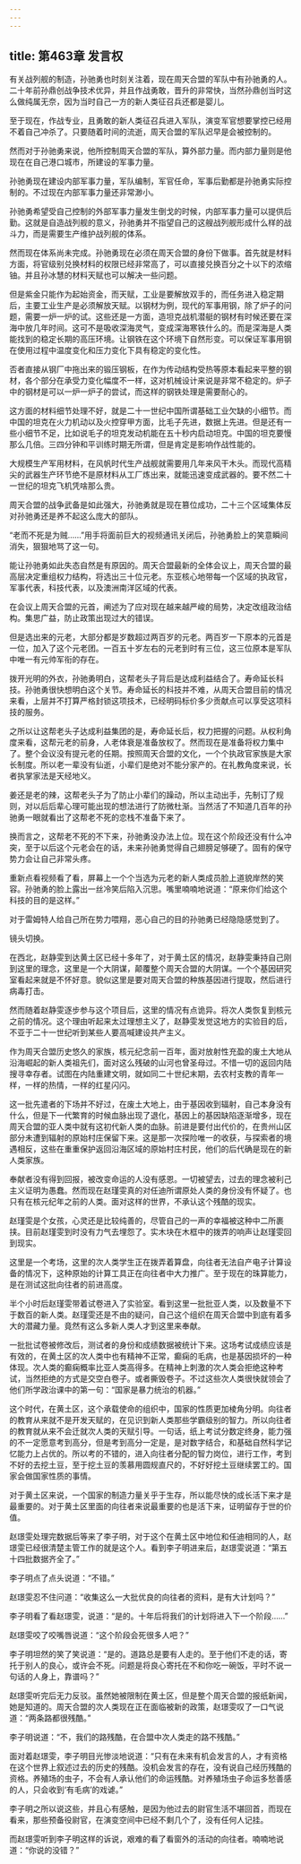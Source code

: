 ```yaml
---
---
---
```

title: 第463章 发言权
---



有关战列舰的制造，孙驰勇也时刻关注着，现在周天合盟的军队中有孙驰勇的人。二十年前孙鼎创战争技术优异，并且作战勇敢，晋升的非常快，当然孙鼎创当时这么做纯属无奈，因为当时自己一方的新人类征召兵还都是婴儿。

至于现在，作战专业，且勇敢的新人类征召兵进入军队，演变军官想要掌控已经用不着自己冲杀了。只要随着时间的流逝，周天合盟的军队迟早是会被控制的。

然而对于孙驰勇来说，他所控制周天合盟的军队，算外部力量。而内部力量则是他现在在自己港口城市，所建设的军事力量。

孙驰勇现在建设内部军事力量，军队编制，军官任命，军事后勤都是孙驰勇实际控制的。不过现在内部军事力量还非常渺小。

孙驰勇希望受自己控制的外部军事力量发生倒戈的时候，内部军事力量可以提供后勤。这就是自造战列舰的意义，孙驰勇并不指望自己的这艘战列舰形成什么样的战斗力，而是需要生产维护战列舰的体系。

然而现在体系尚未完成。孙驰勇现在必须在周天合盟的身份下做事。首先就是材料方面，将官级别兑换材料的权限已经非常高了，可以直接兑换百分之十以下的浓缩铀。并且孙冰慧的材料天赋也可以解决一些问题。

但是紫金只能作为起始资金，而天赋，工业是要解放双手的，而任务进入稳定期后，主要工业生产是必须解放天赋。以钢材为例，现代的军事用钢，除了炉子的问题，需要一炉一炉的试。这些还是一方面，造坦克战机潜艇的钢材有时候还要在深海中放几年时间。这可不是吸收深海灵气，变成深海寒铁什么的。而是深海是人类能找到的稳定长期的高压环境。让钢铁在这个环境下自然形变。可以保证军事用钢在使用过程中温度变化和压力变化下具有稳定的变化性。

否者直接从钢厂中拖出来的锻压钢板，在作为传动结构受热等原本看起来平整的钢材，各个部分在承受力变化幅度不一样，这对机械设计来说是非常不稳定的。炉子中的钢材是可以一炉一炉子的尝试，而这样的钢铁处理是需要耐心的。

这方面的材料细节处理不好，就是二十一世纪中国所谓基础工业欠缺的小细节。而中国的坦克在火力机动以及火控穿甲方面，比毛子先进，数据上先进。但是还有一些小细节不足，比如说毛子的坦克发动机能在五十秒内启动坦克。中国的坦克要慢那么几倍。三四分钟和平训练时期无所谓，但是肯定是影响作战性能的。

大规模生产军用材料，在风帆时代生产战舰就需要用几年来风干木头。而现代高精尖的武器生产环节绝不是原材料从工厂炼出来，就能迅速变成武器的。要不然二十一世纪的坦克飞机凭啥那么贵。

周天合盟的战争武备是如此强大，孙驰勇就是现在篡位成功，二十三个区域集体反对孙驰勇还是养不起这么庞大的部队。

“老而不死是为贼……”用手将面前巨大的视频通讯关闭后，孙驰勇脸上的笑意瞬间消失，狠狠地骂了这一句。

能让孙驰勇如此失态自然是有原因的。周天合盟最新的全体会议上，周天合盟的最高层决定重组权力结构，将选出三十位元老。东亚核心地带每一个区域的执政官，军事代表，科技代表，以及澳洲南洋区域的代表。

在会议上周天合盟的元首，阐述为了应对现在越来越严峻的局势，决定改组政治结构。集思广益，防止政策出现过大的错误。

但是选出来的元老，大部分都是岁数超过两百岁的元老。两百岁一下原本的元首是一位，加入了这个元老团。一百五十岁左右的元老到时有三位，这三位原本是军队中唯一有元帅军衔的存在。

拨开光明的外衣，孙驰勇明白，这帮老头子背后是达成利益结合了。寿命延长科技。孙驰勇很快想明白这个关节。寿命延长的科技并不难，从周天合盟目前的情况来看，上层并不打算严格封锁这项技术，已经明码标价多少贡献点可以享受这项科技的服务。

之所以让这帮老头子达成利益集团的是，寿命延长后，权力把握的问题。从权利角度来看，这帮元老的前身，人老体衰是准备放权了。然而现在是准备将权力集中了。整个会议没有提元老的任期。按照周天合盟的文化，一个个执政官家族是大家长制度。所以老一辈没有仙逝，小辈们是绝对不能分家产的。在礼教角度来说，长者执掌家法是天经地义。

姜还是老的辣，这帮老头子为了防止小辈们的躁动，所以主动出手，先制订了规则，对以后后辈心理可能出现的想法进行了防微杜渐。当然活了不知道几百年的孙驰勇一眼就看出了这帮老不死的恋栈不准备下来了。

换而言之，这帮老不死的不下来，孙驰勇没办法上位。现在这个阶段还没有什么冲突，至于以后这个元老会在的话，未来孙驰勇觉得自己翅膀足够硬了。固有的保守势力会让自己非常头疼。

重新点看视频看了看，屏幕上一个个当选为元老的新人类成员脸上道貌岸然的笑容。孙驰勇的脸上露出一丝冷笑后陷入沉思。嘴里喃喃地说道：“原来你们给这个科技的目的是这样。”

对于雷姆特人给自己所在势力喂翔，恶心自己的目的孙驰勇已经隐隐感觉到了。

镜头切换。

在西北，赵静雯到达黄土区已经十多年了，对于黄土区的情况，赵静雯秉持自己刚到这里的理念，这里是一个大阴谋，颠覆整个周天合盟的大阴谋。一个个基因研究室看起来就是不怀好意。貌似这里是要对周天合盟的种族基因进行提取，然后进行病毒打击。

然而随着赵静雯逐步参与这个项目后，这里的情况有点诡异。将次人类恢复到核元之前的情况。这个理由听起来太过理想主义了，赵静雯发觉这地方的实验目的后，不亚于二十一世纪听到某些人要高喊建设共产主义。

作为周天合盟历史悠久的家族，核元纪念前一百年，面对放射性充盈的废土大地从沿海崛起的新人类祖先们，面对这么残破的山河也曾圣母过。不惜一切的返回内陆搜寻幸存者。试图在内陆重建文明，就如同二十世纪末期，去农村支教的青年一样，一样的热情，一样的红星闪闪。

这一批先遣者的下场并不好过，在废土大地上，由于基因收到辐射，自己本身没有什么，但是下一代繁育的时候血脉出现了退化，基因上的基因缺陷逐渐增多，现在周天合盟的亚人类中就有这初代新人类的血脉。前进是要付出代价的，在贵州山区部分未遭到辐射的原始村庄保留下来。这是那一次探险唯一的收获，与探索者的境遇相反，这些在重重保护返回沿海区域的原始村庄村民，他们的后代确是现在的新人类家族。

奉献者没有得到回报，被改变命运的人没有感恩。一切被望去，过去的理念被利己主义证明为愚蠢。然而现在赵瑾雯真的对任迪所谓原处人类的身份没有怀疑了。也只有在核元纪年之前的人类。面对这样的世界，不承认这个残酷的现实。

赵瑾雯是个女孩，心灵还是比较纯善的，尽管自己的一声的幸福被这种中二所裹挟。目前赵瑾雯到时没有力气去埋怨了。实木块在木框中的拨弄的响声让赵瑾雯回到现实。

这里是一个考场，这里的次人类学生正在拨弄着算盘，向往者无法自产电子计算设备的情况下，这种原始的计算工具正在向往者中大力推广。至于现在的珠算能力，是在测试这批向往者的前进高度。

半个小时后赵瑾雯带着试卷进入了实验室。看到这里一批批亚人类，以及数量不下于数百的新人类。赵瑾雯还是不由的疑问，自己这个组织在周天合盟中到底有着多大的潜藏力量。竟然有这么多新人类人才到这里来奉献。

一批批试卷被修改后，测试者的身份和成绩数据被统计下来。这场考试成绩应该是有效的，在黄土区的次人类中也有精神不正常，癫痫的毛病，也是基因损坏的一种体现。次人类的癫痫概率比亚人类高得多。在精神上刺激的次人类会拒绝这种考试，当然拒绝的方式是交空白卷子。或者撕毁卷子。不过这些次人类很快就领会了他们所学政治课中的第一句：“国家是暴力统治的机器。”

这个时代，在黄土区，这个承载使命的组织中，国家的性质更加棱角分明。向往者的教育从来就不是开发天赋的，在见识到新人类那些学霸级别的智力。所以向往者的教育就从来不会迁就次人类的天赋引导。一句话，纸上考试分数定终身，能力强的不一定愿意考到高分，但是考到高分一定是，是对数字结合，和基础自然科学记忆能力上占优的。所以考的不错的，进入向往者分配的智力岗位，进行工作，考到不好的去挖土豆，至于挖土豆的羡慕用圆规直尺的，不好好挖土豆继续罢工的。国家会做国家性质的事情。

对于黄土区来说，一个国家的制造力量关乎于生存，所以能尽快的成长活下来才是最重要的。对于黄土区里面的向往者来说最重要的也是活下来，证明留存于世的价值。

赵璟雯处理完数据后等来了李子明，对于这个在黄土区中地位和任迪相同的人，赵璟雯已经很清楚主管工作的就是这个人。看到李子明进来后，赵璟雯说道：“第五十四批数据齐全了。”

李子明点了点头说道：“不错。”

赵璟雯忍不住问道：“收集这么一大批优良的向往者的资料，是有大计划吗？”

李子明看了看赵璟雯，说道：“是的。十年后将我们的计划将进入下一个阶段……”

赵璟雯咬了咬嘴唇说道：“这个阶段会死很多人吧？”

李子明坦然的笑了笑说道：“是的。道路总是要有人走的。至于他们不走的话，寄托于别人的良心，或许会不死。问题是将良心寄托在不和你吃一碗饭，平时不说一句话的人身上，靠谱吗？”

赵璟雯听完后无力反驳。虽然她被限制在黄土区，但是整个周天合盟的报纸新闻，她是知道的。周天合盟的次人类现在正在面临被新的政策，赵璟雯叹了一口气说道：“两条路都很残酷。”

李子明说道：“不，我们的路残酷，在合盟中次人类走的路不残酷。”

面对着赵璟雯，李子明目光惨淡地说道：“只有在未来有机会发言的人，才有资格在这个世界上叙述过去的历史的残酷。没机会发言的存在，没有说自己经历残酷的资格。养殖场的虫子，不会有人承认他们的命运残酷。对养殖场虫子命运多愁善感的人，只会收到‘有毛病’的戏谑。”

李子明之所以说这些，并且心有感触，是因为他过去的尉官生活不堪回首，而现在看来，那些预备役尉官，在演变空间中已经不剩几个了，没有任何人记挂。

而赵璟雯听到李子明这样的诉说，艰难的看了看窗外的活动的向往者。喃喃地说道：“你说的没错？”